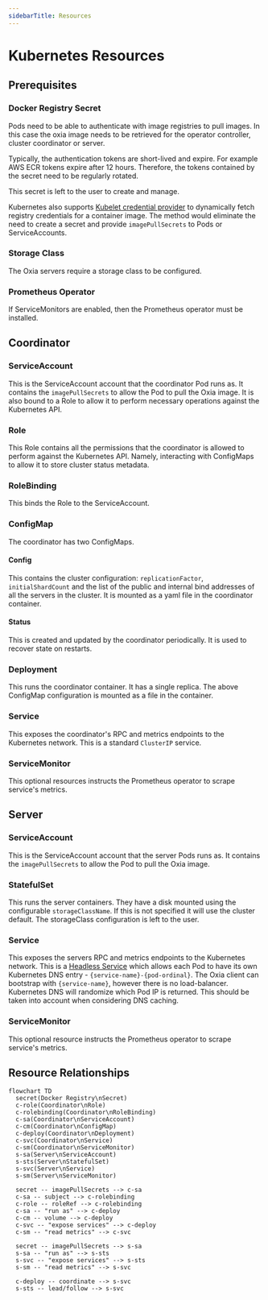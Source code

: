 ```yaml
---
sidebarTitle: Resources
---
```


# Kubernetes Resources

## Prerequisites

### Docker Registry Secret

Pods need to be able to authenticate with image registries to pull images. In this case the oxia image needs to be
retrieved for the operator controller, cluster coordinator or server.

Typically, the authentication tokens are short-lived and expire. For example AWS ECR tokens expire after 12 hours.
Therefore, the tokens contained by the secret need to be regularly rotated.

This secret is left to the user to create and manage.

Kubernetes also supports
[Kubelet credential provider](https://kubernetes.io/docs/concepts/containers/images/#kubelet-credential-provider)
to dynamically fetch registry credentials for a container image. The method would eliminate the need to create a secret
and provide `imagePullSecrets` to Pods or ServiceAccounts.

### Storage Class

The Oxia servers require a storage class to be configured.

### Prometheus Operator

If ServiceMonitors are enabled, then the Prometheus operator must be installed.

## Coordinator

### ServiceAccount

This is the ServiceAccount account that the coordinator Pod runs as. It contains the `imagePullSecrets` to allow the Pod
to pull the Oxia image. It is also bound to a Role to allow it to perform necessary operations against the Kubernetes
API.

### Role

This Role contains all the permissions that the coordinator is allowed to perform against the Kubernetes API. Namely,
interacting with ConfigMaps to allow it to store cluster status metadata.

### RoleBinding

This binds the Role to the ServiceAccount.

### ConfigMap

The coordinator has two ConfigMaps.

#### Config

This contains the cluster configuration: `replicationFactor`, `initialShardCount` and the list of the public and internal
bind addresses of all the servers in the cluster. It is mounted as a yaml file in the coordinator container.

#### Status

This is created and updated by the coordinator periodically. It is used to recover state on restarts.

### Deployment

This runs the coordinator container. It has a single replica. The above ConfigMap configuration is mounted as a file in
the container.

### Service

This exposes the coordinator's RPC and metrics endpoints to the Kubernetes network. This is a standard `ClusterIP`
service.

### ServiceMonitor

This optional resources instructs the Prometheus operator to scrape service's metrics.

## Server

### ServiceAccount

This is the ServiceAccount account that the server Pods runs as. It contains the `imagePullSecrets` to allow the Pod
to pull the Oxia image.

### StatefulSet

This runs the server containers. They have a disk mounted using the configurable `storageClassName`. If this is not
specified it will use the cluster default. The storageClass configuration is left to the user.

### Service

This exposes the servers RPC and metrics endpoints to the Kubernetes network. This is a
[Headless Service](https://kubernetes.io/docs/concepts/services-networking/service/#headless-services) which allows
each Pod to have its own Kubernetes DNS entry - `{service-name}-{pod-ordinal}`. The Oxia client can bootstrap with
`{service-name}`, however there is no load-balancer. Kubernetes DNS will randomize which Pod IP is returned. This should
be taken into account when considering DNS caching.

### ServiceMonitor

This optional resource instructs the Prometheus operator to scrape service's metrics.

## Resource Relationships

```mermaid
flowchart TD
  secret(Docker Registry\nSecret)
  c-role(Coordinator\nRole)
  c-rolebinding(Coordinator\nRoleBinding)
  c-sa(Coordinator\nServiceAccount)
  c-cm(Coordinator\nConfigMap)
  c-deploy(Coordinator\nDeployment)
  c-svc(Coordinator\nService)
  c-sm(Coordinator\nServiceMonitor)
  s-sa(Server\nServiceAccount)
  s-sts(Server\nStatefulSet)
  s-svc(Server\nService)
  s-sm(Server\nServiceMonitor)
  
  secret -- imagePullSecrets --> c-sa
  c-sa -- subject --> c-rolebinding
  c-role -- roleRef --> c-rolebinding
  c-sa -- "run as" --> c-deploy
  c-cm -- volume --> c-deploy
  c-svc -- "expose services" --> c-deploy
  c-sm -- "read metrics" --> c-svc
  
  secret -- imagePullSecrets --> s-sa
  s-sa -- "run as" --> s-sts
  s-svc -- "expose services" --> s-sts
  s-sm -- "read metrics" --> s-svc
  
  c-deploy -- coordinate --> s-svc
  s-sts -- lead/follow --> s-svc
 
```